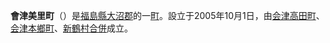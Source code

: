 {{unreferenced|time=2009-5-9}}

{{日本町村|
自治體名=會津美里|
町村=町|
圖像=[[File:Isasumi-jinja_roumon-2.JPG|240px]]|
圖像說明=[[伊佐須美神社|伊佐須美神社]]（[[陸奧國|陸奧國]]二宮）|
町村章=|
日文原名=会津美里町|
平假名=あいづみさとまち|
羅馬字拼音=Aizumisato-machi|
都道府縣=福島縣|
支廳=|
郡=大沼郡|
編號=07447-1|
面積=246.37|
邊界未定=|
人口=24,890|
統計時間=2007年8月1日|
自治體=[[會津若松市|會津若松市]]、[[會津坂下町|會津坂下町]]、[[柳津町|柳津町]]、[[昭和村_(福島縣)|昭和村]]、[[下鄉町|下鄉町]]|
樹=|
花=|
鳥=|
其他象徵物=|
其他象徵=|
郵遞區號=969-6292|
所在地=大沼郡会津美里町字宮北3163番地|
電話號碼=242-55-1122|
外部連結=http://www.town.aizumisato.fukushima.jp/|
經度=|
緯度=|
地圖=|
註記=
}}
'''會津美里町'''（{{jpn|j=会津美里町|hg=あいづみさとまち|rm=Aizumisato machi|f=y}}）是[[福島縣|福島縣]][[大沼郡|大沼郡]]的一[[町|町]]。設立于2005年10月1日，由[[会津高田町|会津高田町]]、[[会津本鄉町|会津本鄉町]]、[[新鶴村|新鶴村]][[市町村合併|合併]]成立。

{{福島縣}}

{{日本地理小作品}}